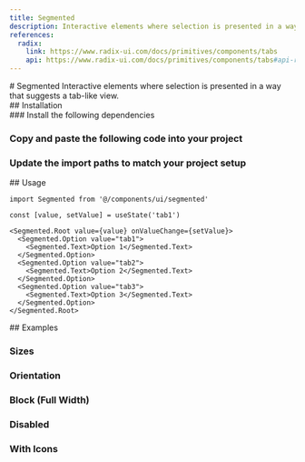 ```yaml
---
title: Segmented
description: Interactive elements where selection is presented in a way that suggests a tab-like view.
references:
  radix:
    link: https://www.radix-ui.com/docs/primitives/components/tabs
    api: https://www.radix-ui.com/docs/primitives/components/tabs#api-reference
---
```


<ContentContainer>

<Section gap="1">
# Segmented
<Paragraph size={'extraLarge'} color={'tertiary'}>Interactive elements where selection is presented in a way that suggests a tab-like view.</Paragraph>
<ComponentPreview name="segmented" withRecipe />
</Section>

<Section>
## Installation

<Steps>
<Section>
### Install the following dependencies

<InstallTabs pkg="@radix-ui/react-tabs" />

### Copy and paste the following code into your project

<ComponentSource name="segmented" />
<ComponentSource name="segmented" file="root" />

### Update the import paths to match your project setup
</Section>
</Steps>
</Section>

<Section>
## Usage

```tsx
import Segmented from '@/components/ui/segmented'
```
```tsx
const [value, setValue] = useState('tab1')

<Segmented.Root value={value} onValueChange={setValue}>
  <Segmented.Option value="tab1">
    <Segmented.Text>Option 1</Segmented.Text>
  </Segmented.Option>
  <Segmented.Option value="tab2">
    <Segmented.Text>Option 2</Segmented.Text>
  </Segmented.Option>
  <Segmented.Option value="tab3">
    <Segmented.Text>Option 3</Segmented.Text>
  </Segmented.Option>
</Segmented.Root>
```
</Section>
<Section>
## Examples

### Sizes
<ComponentPreview name="segmented" file="sizes"/>

### Orientation
<ComponentPreview name="segmented" file="vertical"/>

### Block (Full Width)
<ComponentPreview name="segmented" file="block"/>

### Disabled
<ComponentPreview name="segmented" file="disabled"/>

### With Icons
<ComponentPreview name="segmented" file="with-icons"/>

</Section>
</ContentContainer>